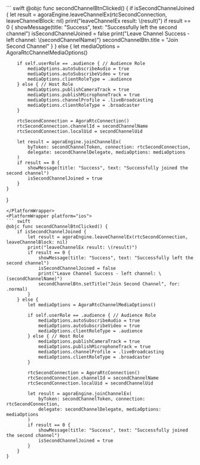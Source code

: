 <PlatformWrapper platform="macos">
``` swift
@objc func secondChannelBtnClicked() {
    if isSecondChannelJoined {
        let result = agoraEngine.leaveChannelEx(rtcSecondConnection, leaveChannelBlock: nil)
        print("leaveChannelEx result: \(result)")
        if result == 0 {
            showMessage(title: "Success", text: "Successfully left the second channel")
            isSecondChannelJoined = false
            print("Leave Channel Success - left channel: \(secondChannelName)")
            secondChannelBtn.title = "Join Second Channel"
        }
    } else {
        let mediaOptions = AgoraRtcChannelMediaOptions()

        if self.userRole == .audience { // Audience Role
            mediaOptions.autoSubscribeAudio = true
            mediaOptions.autoSubscribeVideo = true
            mediaOptions.clientRoleType = .audience
        } else { // Host Role
            mediaOptions.publishCameraTrack = true
            mediaOptions.publishMicrophoneTrack = true
            mediaOptions.channelProfile = .liveBroadcasting
            mediaOptions.clientRoleType = .broadcaster
        }

        rtcSecondConnection = AgoraRtcConnection()
        rtcSecondConnection.channelId = secondChannelName
        rtcSecondConnection.localUid = secondChannelUid

        let result = agoraEngine.joinChannelEx(
            byToken: secondChannelToken, connection: rtcSecondConnection,
            delegate: secondChannelDelegate, mediaOptions: mediaOptions
        )
        if result == 0 {
            showMessage(title: "Success", text: "Successfully joined the second channel")
            isSecondChannelJoined = true
        }
    }
}
```
</PlatformWrapper>
<PlatformWrapper platform="ios">
``` swift
@objc func secondChannelBtnClicked() {
    if isSecondChannelJoined {
        let result = agoraEngine.leaveChannelEx(rtcSecondConnection, leaveChannelBlock: nil)
        print("leaveChannelEx result: \(result)")
        if result == 0 {
            showMessage(title: "Success", text: "Successfully left the second channel")
            isSecondChannelJoined = false
            print("Leave Channel Success - left channel: \(secondChannelName)")
            secondChannelBtn.setTitle("Join Second Channel", for: .normal)
        }
    } else {
        let mediaOptions = AgoraRtcChannelMediaOptions()

        if self.userRole == .audience { // Audience Role
            mediaOptions.autoSubscribeAudio = true
            mediaOptions.autoSubscribeVideo = true
            mediaOptions.clientRoleType = .audience
        } else { // Host Role
            mediaOptions.publishCameraTrack = true
            mediaOptions.publishMicrophoneTrack = true
            mediaOptions.channelProfile = .liveBroadcasting
            mediaOptions.clientRoleType = .broadcaster
        }

        rtcSecondConnection = AgoraRtcConnection()
        rtcSecondConnection.channelId = secondChannelName
        rtcSecondConnection.localUid = secondChannelUid

        let result = agoraEngine.joinChannelEx(
            byToken: secondChannelToken, connection: rtcSecondConnection,
            delegate: secondChannelDelegate, mediaOptions: mediaOptions
        )
        if result == 0 {
            showMessage(title: "Success", text: "Successfully joined the second channel")
            isSecondChannelJoined = true
        }
    }
}
```
</PlatformWrapper>